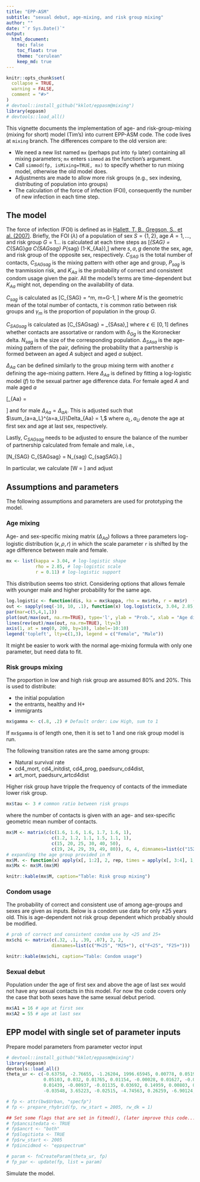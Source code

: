 ```yaml
---
title: "EPP-ASM"
subtitle: "sexual debut, age-mixing, and risk group mixing"
author: ""
date: "`r Sys.Date()`"
output: 
  html_document:
    toc: false
    toc_float: true
    theme: "cerulean"
    keep_md: true
---
```


```r
knitr::opts_chunk$set(
  collapse = TRUE,
  warning = FALSE,
  comment = "#>"
)
# devtool::install_github("kklot/eppasm@mixing")
library(eppasm)
# devtools::load_all()
```

This vignette documents the implementation of age- and risk-group-mixing
(mixing for short) model (Tim's) into current EPP-ASM code. The code lives at
`mixing` branch. The differences compare to the old version are:

<!-- and generating outputs to provide as Spectrum inputs. -->

- We need a new list named `mx` (perhaps put into `fp` later) containing all
  mixing parameters; `mx` enters `simmod` as the function's argument.
- Call `simmod(fp, isMixing=TRUE, mx)` to specify whether to run mixing model,
  otherwise the old model does.
- Adjustments are made to allow more risk groups (e.g., sex indexing,
  distributing of population into groups)
- The calculation of the force of infection (FOI), consequently the number of
  new infection in each time step.

## The model

The force of infection (FOI) is defined as in [Hallett, T. B., Gregson, S., et
al. (2007)](http://doi.org/10.1136/sti.2006.023606). Briefly, the FOI
($\lambda$) of a population of sex $S=\{1,2\}$, age $A=1,\dots$, and risk
group $G = 1\dots$ is calculated at each time steps as
\[\lambda_{SAG} = C_{SAG}\sum_g\sum_a C_{SAGsag} P_{sag} (1-K_{Aa}),\]
where $s,a,g$ denote the sex, age, and risk group of the opposite sex,
respectively. $C_{SAG}$ is the total number of contacts, $C_{SAGsag}$ is the
mixing pattern with other age and group, $P_{sag}$ is the tranmission risk,
and $K_{Aa}$ is the probability of correct and consistent condom usage given
the pair. All the model's terms are time-dependent but $K_{Aa}$ might not,
depending on the availability of data.

$C_{sag}$ is calculated as
\[C_{SAG} = \dfrac{M}{\tau^{\sum m\gamma_m}}\tau^m, \qquad m=G-1, \]
where $M$ is the geometric mean of the total number of contacts, $\tau$ is
common ratio between risk groups and $\gamma_m$ is the proportion of
population in the group $G$.

$C_{SAGsag}$ is calculated as
\[C_{SAGsag} = \left[ (1-\epsilon)\delta_{Gg} + \epsilon\left(\dfrac{C_{sag}N_{sag}}{\sum_g N_{sag} C_{sag}}\right)\right]\Delta_{SAsa},\]
where $\epsilon \in [0,1]$ defines whether contacts are assortative or random
with $\delta_{Gg}$ is the Koronecker delta. $N_{sag}$ is the size of the
corresponding population. $\Delta_{SAsa}$ is the age-mixing pattern of the
pair, defining the probability that a partnership is formed between an aged
$A$ subject and aged $a$ subject.

$\Delta_{Aa}$ can be defined similarly to the group mixing term with another
$\varepsilon$ defining the age-mixing pattern. Here $\Delta_{Aa}$ is defined
by fitting a log-logistic model ($f$) to the sexual partner age difference
data. For female aged $A$ and male aged $a$

\[\Delta_{Aa} = 
\begin{cases}
  f(a -A),& \qquad a \geq A\\
  0,& \text{otherwise},
\end{cases}
\]
and for male $\Delta_{Aa} = \Delta_{aA}$. This is adjusted such that
$\sum_{a=a_L}^{a=a_U}\Delta_{Aa} = 1,$ where $a_L, a_U$ denote the age at
first sex and age at last sex, respectively.

Lastly, $C_{SAGsag}$ needs to be adjusted to ensure the balance of the number
of partnership calculated from female and male, i.e.,

\[N_{SAG} C_{SAGsag} = N_{sag} C_{sagSAG}.\]

In particular, we calculate 
\[W = \dfrac{N_{SAG} C_{SAGsag}}{N_{sag} C_{sagSAG}}\]
and adjust
\begin{align}
  C_{SAGsag} &= C_{SAGsag} \sqrt{W} \newline
  C_{sagSAG} &= C_{sagSAG} / \sqrt{W}
\end{align}

## Assumptions and parameters

The following assumptions and parameters are used for prototyping the model.

### Age mixing

Age- and sex-specific mixing matrix ($\Delta_{Aa}$) follows a three parameters
log-logistic distribution ($\kappa, \rho, r$) in which the scale parameter `r`
is shifted by the age difference between male and female. 


```r
mx <- list(kappa = 3.04, # log-logistic shape
           rho = 2.85, # log-logistic scale
           r = 0.11) # log-logistic support
```

This distribution seems too strict. Considering options that allows female
with younger male and higher probability for the same age.

```r
log.logistic <- function(dis, ka = mx$kappa, rho = mx$rho, r = mx$r)  (ka*rho^ka)*((dis+r)^(ka-1)) / (1 + ((dis+r)^ka)^2)
out <- sapply(seq(-10, 10, .1), function(x) log.logistic(x, 3.04, 2.85, .11))
par(mar=c(5,4,1,1))
plot(out/max(out, na.rm=TRUE), type='l', ylab = "Prob.", xlab = "Age difference", xaxt='n')
lines(rev(out)/max(out, na.rm=TRUE), lty=3)
axis(1, at = seq(0, 200, by=10), label=-10:10)
legend('topleft', lty=c(1,3), legend = c("Female", "Male"))
```

It might be easier to work with the normal age-mixing formula with only one
parameter, but need data to fit.

### Risk groups mixing

The proportion in low and high risk group are assumed 80% and 20%. This is
used to distribute:

- the initial population
- the entrants, healthy and H+
- immigrants

```r
mx$gamma <- c(.8, .2) # Default order: Low High, sum to 1
```

If `mx$gamma` is of length one, then it is set to 1 and one risk group model
is run.

The following transition rates are the same among groups:

- Natural survival rate
- cd4_mort, cd4_initdist, cd4_prog, paedsurv_cd4dist, 
- art_mort, paedsurv_artcd4dist

Higher risk group have tripple the frequency of contacts of the immediate lower risk group.

```r
mx$tau <- 3 # common ratio between risk groups
```

where the number of contacts is given with an age- and sex-specific geometric mean number of contacts.

```r
mx$M <- matrix(c(c(1.6, 1.6, 1.6, 1.7, 1.6, 1),
                 c(1.2, 1.2, 1.1, 1.5, 1.1, 1),
                 c(15, 20, 25, 30, 40, 50),
                 c(19, 24, 29, 39, 49, 80)), 6, 4, dimnames=list(c("1529", "2024", "2529", "3039", "4049", "50+"), c("M", "F", "lo", "up")))
# expanding the age group provided in M
mx$M. <- function(x) apply(x[, 1:2], 2, rep, times = apply(x[, 3:4], 1, diff) + 1)
mx$Mx <- mx$M.(mx$M)
```

```r
knitr::kable(mx$M, caption="Table: Risk group mixing")
```

### Condom usage
The probability of correct and consistent use of among age-groups and sexes are given as inputs. Below is a condom use data for only ±25 years old. This is age-dependent not risk group dependent which probably should be modified. 

```r
# prob of correct and consistent condom use by <25 and 25+
mx$chi <- matrix(c(.32, .1, .39, .07), 2, 2,
                 dimnames=list(c("M<25", "M25+"), c("F<25", "F25+")))
```

```r
knitr::kable(mx$chi, caption="Table: Condom usage")
```

### Sexual debut

Population under the age of first sex and above the age of last sex would not have any sexual contacts in this model. For now the code covers only the case that both sexes have the same sexual debut period.

```r
mx$A1 = 16 # age at first sex
mx$A2 = 55 # age at last sex
```

## EPP model with single set of parameter inputs

Prepare model parameters from parameter vector input
```r
# devtool::install_github("kklot/eppasm@mixing")
library(eppasm)
devtools::load_all()
theta_ur <- c(-0.63758, -2.76655, -1.26204, 1996.65945, 0.00778, 0.05195,
              0.05103, 0.032, 0.01765, 0.01154, -0.00028, 0.01627, -0.00051,
              0.01439, -0.00937, -0.01135, 0.03692, 0.14959, 0.00803, 0.02424,
              -0.03548, 3.65223, -0.02515, -4.74563, 0.26259, -6.90124, 0.01583)

# fp <- attr(bw$Urban, "specfp")
# fp <- prepare_rhybrid(fp, rw_start = 2005, rw_dk = 1)

## Set some flags that are set in fitmod(), (later improve this code...)
# fp$ancsitedata <- TRUE
# fp$ancrt <- "both"
# fp$logitiota <- TRUE
# fp$rw_start <- 2005
# fp$incidmod <- "eppspectrum"

# param <- fnCreateParam(theta_ur, fp)
# fp_par <- update(fp, list = param)
```

Simulate the model.
